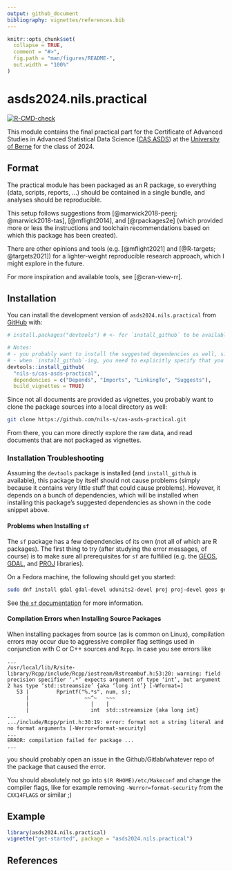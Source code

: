 ```yaml
---
output: github_document
bibliography: vignettes/references.bib
---
```


<!-- README.md is generated from README.Rmd. Please edit that file -->

```r
knitr::opts_chunk$set(
  collapse = TRUE,
  comment = "#>",
  fig.path = "man/figures/README-",
  out.width = "100%"
)
```

# asds2024.nils.practical

<!-- badges: start -->
[![R-CMD-check](https://github.com/nils-s/cas-asds-practical/actions/workflows/R-CMD-check.yaml/badge.svg)](https://github.com/nils-s/cas-asds-practical/actions/workflows/R-CMD-check.yaml)
<!-- badges: end -->

This module contains the final practical part for the Certificate of Advanced Studies
in Advanced Statistical Data Science ([CAS ASDS](https://www.unibe.ch/weiterbildungsangebote/cas_advanced_statistical_data_science/index_ger.html))
at the [University of Berne](https://www.unibe.ch/index_eng.html) for the class of 2024.

## Format

The practical module has been packaged as an R package, so everything (data, scripts, reports, ...)
should be contained in a single bundle, and analyses should be reproducible.

This setup follows suggestions from [@marwick2018-peerj; @marwick2018-tas], [@mflight2014], and [@rpackages2e]
(which provided more or less the instructions and toolchain recommendations based on which this package has been
created).

There are other opinions and tools (e.g. [@mflight2021] and [@R-targets; @targets2021]) for a lighter-weight
reproducible research approach, which I might explore in the future.

For more inspiration and available tools, see [@cran-view-rr].

## Installation

You can install the development version of `asds2024.nils.practical` from [GitHub](https://github.com/) with:

```r
# install.packages("devtools") # <- for `install_github` to be available uncomment this and run it (unless you've already installed it)

# Notes:
# - you probably want to install the suggested dependencies as well, since this package only uses suggested dependencies
# - when `install_github`-ing, you need to explicitly specify that you want the vignettes built as well
devtools::install_github(
  "nils-s/cas-asds-practical",
  dependencies = c("Depends", "Imports", "LinkingTo", "Suggests"),
  build_vignettes = TRUE)
```

Since not all documents are provided as vignettes, you probably want to clone the package sources into a local
directory as well:

```bash
git clone https://github.com/nils-s/cas-asds-practical.git
```

From there, you can more directly explore the raw data, and read documents that are not packaged as vignettes.

### Installation Troubleshooting

Assuming the `devtools` package is installed (and `install_github` is available), this package by itself should
not cause problems (simply because it contains very little stuff that could cause problems).
However, it depends on a bunch of dependencies, which will be installed when installing this package's suggested
dependencies as shown in the code snippet above.

#### Problems when Installing `sf`

The `sf` package has a few dependencies of its own (not all of which
are R packages). The first thing to try (after studying the error messages, of course) is to make sure all
prerequisites for `sf` are fulfilled (e.g. the [GEOS](https://libgeos.org), [GDAL](https://gdal.org),
and [PROJ](https://proj.org/) libraries).

On a Fedora machine, the following should get you started:

```bash
sudo dnf install gdal gdal-devel udunits2-devel proj proj-devel geos geos-devel
```

See [the `sf` documentation](https://r-spatial.github.io/sf/) for more information.

#### Compilation Errors when Installing Source Packages

When installing packages from source (as is common on Linux), compilation errors may occur due to
aggressive compiler flag settings used in conjunction with C or C++ sources and `Rcpp`.
In case you see errors like

```
...
/usr/local/lib/R/site-library/Rcpp/include/Rcpp/iostream/Rstreambuf.h:53:20: warning: field precision specifier ‘.*’ expects argument of type ‘int’, but argument 2 has type ‘std::streamsize’ {aka ‘long int’} [-Wformat=]
   53 |         Rprintf("%.*s", num, s);
      |                  ~~^~   ~~~
      |                    |    |
      |                    int  std::streamsize {aka long int}
...
.../include/Rcpp/print.h:30:19: error: format not a string literal and no format arguments [-Werror=format-security]
...
ERROR: compilation failed for package ...
...
```

you should probably open an issue in the Github/Gitlab/whatever repo of the package that caused the error.

You should absolutely not go into `$(R RHOME)/etc/Makeconf` and change the compiler flags, like for example
removing `-Werror=format-security` from the `CXX14FLAGS` or similar ;)

## Example

```r
library(asds2024.nils.practical)
vignette("get-started", package = "asds2024.nils.practical")
```

## References
